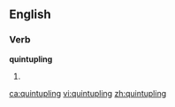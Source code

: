 
==English==

===Verb===
'''quintupling'''

# {{present participle of|[[quintuple]]}}

[[ca:quintupling]]
[[vi:quintupling]]
[[zh:quintupling]]
